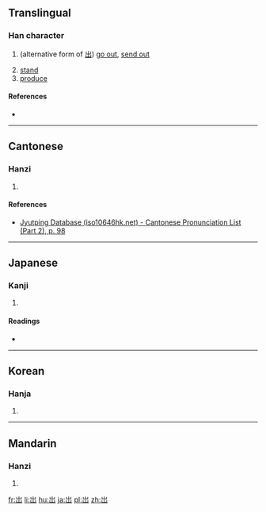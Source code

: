{{also|出}}
==Translingual==

===Han character===
{{Han char|rn=46|rad=山|as=03|sn=6|four=|canj=UU,XXXUU|ids=⿱山山}}

# {{context|archaic|lang=cmn}} (alternative form of [[出]]) [[go out]], [[send out]]
# [[stand]]
# [[produce]]

====References====
* {{Han ref|kx=0307.271|dj=0607.230|hdz=10761.100|uh=5C80|ud=23680}}

----

==Cantonese==

===Hanzi===
{{yue-hanzi|jyut=[[ceot1]]|y=cheut1}}

# {{defn|lang=yue|sort=山03}}

====References====
* [http://www.iso10646hk.net/jp/document/download.jsp Jyutping Database (iso10646hk.net) - Cantonese Pronunciation List (Part 2), p. 98]

----

==Japanese==

===Kanji===
{{ja-kanji|grade=|rs=山03}}

# {{defn|lang=ja|sort=山03}}

====Readings====
* {{ja-readings|on=[[しゅつ]] (shutsu), [[すい]] (sui)|kun=[[でる]] (deru), [[だす]] (dasu)}}

----

==Korean==

===Hanja===
{{ko-hanja|hangeul=[[출]], [[추]]|rv=chul, chu|mr=ch'ul, ch'u}}

# {{defn|lang=ko|sort=山03}}

----

==Mandarin==

===Hanzi===
{{cmn-hanzi|pin=[[chū]] ([[chu1]])|wg=[[ch'u]]<sup>1</sup>}}

# {{defn|lang=cmn|sort=山03}}

[[fr:岀]]
[[li:岀]]
[[hu:岀]]
[[ja:岀]]
[[pl:岀]]
[[zh:岀]]